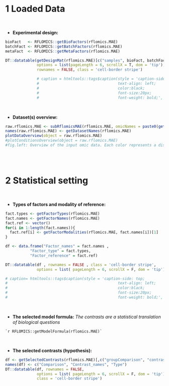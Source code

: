 
# 1 Loaded Data

<br>

* **Experimental design:**

```r

bioFact   <- RFLOMICS::getBioFactors(rflomics.MAE)
batchFact <- RFLOMICS::getBatchFactors(rflomics.MAE)
metaFact  <- RFLOMICS::getMetaFactors(rflomics.MAE)

DT::datatable(getDesignMat(rflomics.MAE)[c("samples", bioFact, batchFact, metaFact)], 
              options = list(pageLength = 6, scrollX = T, dom = 'tip'),
              rownames = FALSE, class = 'cell-border stripe')

              # caption = htmltools::tags$caption(style = 'caption-side: top;
              #                                   text-align: left;
              #                                   color:black;
              #                                   font-size:20px;
              #                                   font-weight: bold;', "User-provided experimental plan"),
```

<br>

* **Dataset(s) overview:**

```r

raw.rflomics.MAE <- subRflomicsMAE(rflomics.MAE, omicNames = paste0(getDatasetNames(rflomics.MAE), ".raw"))
names(raw.rflomics.MAE) <- getDatasetNames(rflomics.MAE)
plotDataOverview(object = raw.rflomics.MAE)
#plotConditionsOverview(object = raw.rflomics.MAE)
#fig.left: Overview of the input omic data. Each color represents a distinct dataset, with their respective samples on the x-axis and the number of features on the y-axis. It illustrates the samples overlap across dataset. fig.right: Number of Datasets per Condition. Each axis represents a distinct biological factor, and each cell value signifies the count of datasets associated with that specific condition.
```

<br>
<br>

# 2 Statistical setting

<br>

* **Types of factors and modality of reference:**

```r

fact.types <- getFactorTypes(rflomics.MAE)
fact.names <- getFactorNames(rflomics.MAE)
fact.ref <- vector()
for(i in 1:length(fact.names)){
  fact.ref[i] <- getFactorModalities(rflomics.MAE, fact.names[i])[1]
}

df <- data.frame("Factor_names" = fact.names ,
           "Factor_type" = fact.types,
           "Factor_reference" = fact.ref)

DT::datatable(df , rownames = FALSE , class = 'cell-border stripe',
              options = list( pageLength = 6, scrollX = F, dom = 'tip'))

# caption= htmltools::tags$caption(style = 'caption-side: top;
#                                                 text-align: left;
#                                                 color:black;
#                                                 font-size:20px;
#                                                 font-weight: bold;', "Factor settings")
```

<br>

* **The selected model formula:**
*The contrasts are a statistical translation of biological questions*

```
`r RFLOMICS::getModelFormula(rflomics.MAE)`
````

<br>

* **The selected contrasts (hypothesis):**

```r

df <- getSelectedContrasts(rflomics.MAE)[,c("groupComparison", "contrastName", "type")]
names(df) <- c("Comparison", "Contrast_names", "Type")
DT::datatable(df, rownames = FALSE,
              options = list( pageLength = 6, scrollX = F, dom = 'tip'),
              class = 'cell-border stripe')
```

